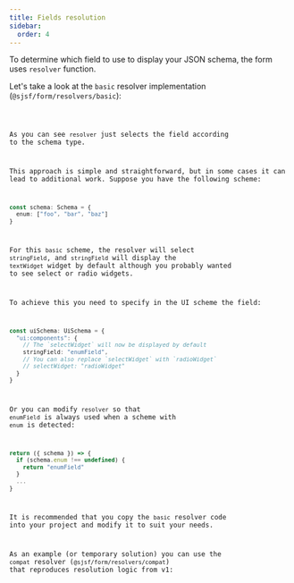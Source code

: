 ```yaml
---
title: Fields resolution
sidebar:
  order: 4
---
```




To determine which field to use to display your JSON schema,
the form uses `resolver` function.

Let's take a look at the `basic` resolver implementation
(`@sjsf/form/resolvers/basic`):

<Code code={basicResolverCode} lang='typescript' />

As you can see `resolver` just selects the field according to the schema type.

This approach is simple and straightforward, but in some cases it can lead to
additional work.
Suppose you have the following scheme:

```ts
const schema: Schema = {
  enum: ["foo", "bar", "baz"]
}
```

For this `basic` scheme, the resolver will select `stringField`,
and `stringField` will display the `textWidget` widget by default
although you probably wanted to see select or radio widgets.

To achieve this you need to specify in the UI scheme the field:

```ts
const uiSchema: UiSchema = {
  "ui:components": {
    // The `selectWidget` will now be displayed by default
    stringField: "enumField",
    // You can also replace `selectWidget` with `radioWidget`
    // selectWidget: "radioWidget"
  }
}
```

Or you can modify `resolver` so that `enumField` is always used
when a scheme with `enum` is detected:

```ts
return ({ schema }) => {
  if (schema.enum !== undefined) {
    return "enumField"
  }
  ...
}
```

It is recommended that you copy the `basic` resolver code into your project and
modify it to suit your needs.

As an example (or temporary solution) you can use the `compat` resolver
(`@sjsf/form/resolvers/compat`) that reproduces resolution logic from v1:

<Code code={compatResolverCode} lang='typescript' />
